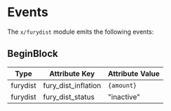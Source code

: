 

# Events

The `x/furydist` module emits the following events:

## BeginBlock

| Type     | Attribute Key       | Attribute Value |
| -------- | ------------------- | --------------- |
| furydist | fury_dist_inflation | `{amount}`      |
| furydist | fury_dist_status    | "inactive"      |


